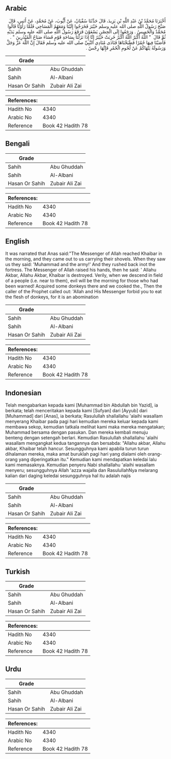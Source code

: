 ## Arabic


<div dir="rtl" lang="ar" style={{fontSize:'larger',backgroundColor:'#f8f9fa',padding:20}}>
أَخْبَرَنَا مُحَمَّدُ بْنُ عَبْدِ اللَّهِ بْنِ يَزِيدَ، قَالَ حَدَّثَنَا سُفْيَانُ، عَنْ أَيُّوبَ، عَنْ مُحَمَّدٍ، عَنْ أَنَسٍ، قَالَ صَبَّحَ رَسُولُ اللَّهِ صلى الله عليه وسلم خَيْبَرَ فَخَرَجُوا إِلَيْنَا وَمَعَهُمُ الْمَسَاحِي فَلَمَّا رَأَوْنَا قَالُوا مُحَمَّدٌ وَالْخَمِيسُ ‏.‏ وَرَجَعُوا إِلَى الْحِصْنِ يَسْعَوْنَ فَرَفَعَ رَسُولُ اللَّهِ صلى الله عليه وسلم يَدَيْهِ ثُمَّ قَالَ ‏ "‏ اللَّهُ أَكْبَرُ اللَّهُ أَكْبَرُ خَرِبَتْ خَيْبَرُ إِنَّا إِذَا نَزَلْنَا بِسَاحَةِ قَوْمٍ فَسَاءَ صَبَاحُ الْمُنْذَرِينَ ‏"‏ ‏.‏ فَأَصَبْنَا فِيهَا حُمُرًا فَطَبَخْنَاهَا فَنَادَى مُنَادِي النَّبِيِّ صلى الله عليه وسلم فَقَالَ إِنَّ اللَّهَ عَزَّ وَجَلَّ وَرَسُولَهُ يَنْهَاكُمْ عَنْ لُحُومِ الْحُمُرِ فَإِنَّهَا رِجْسٌ ‏.‏
</div>
<div style={{backgroundColor:'#f8f9fa',padding:20, marginBottom: 10}}><table> <thead> <tr> <th>Grade</th> <th></th> </tr> </thead> <tbody> <tr><td>Sahih</td><td>Abu Ghuddah</td></tr><tr><td>Sahih</td><td>Al-Albani</td></tr><tr><td>Hasan Or Sahih</td><td>Zubair Ali Zai</td></tr></tbody></table><table> <thead> <tr> <th>References:</th> <th></th> </tr> </thead> <tbody><tr><td>Hadith No</td><td>4340</td></tr><tr><td>Arabic No</td><td>4340</td></tr><tr><td>Reference</td><td>Book 42 Hadith 78</td></tr></tbody></table></div>

## Bengali


<div dir="ltr" lang="bn" style={{fontSize:'larger',backgroundColor:'#f8f9fa',padding:20}}>

</div>
<div style={{backgroundColor:'#f8f9fa',padding:20, marginBottom: 10}}><table> <thead> <tr> <th>Grade</th> <th></th> </tr> </thead> <tbody> <tr><td>Sahih</td><td>Abu Ghuddah</td></tr><tr><td>Sahih</td><td>Al-Albani</td></tr><tr><td>Hasan Or Sahih</td><td>Zubair Ali Zai</td></tr></tbody></table><table> <thead> <tr> <th>References:</th> <th></th> </tr> </thead> <tbody><tr><td>Hadith No</td><td>4340</td></tr><tr><td>Arabic No</td><td>4340</td></tr><tr><td>Reference</td><td>Book 42 Hadith 78</td></tr></tbody></table></div>

## English


<div dir="ltr" lang="en" style={{fontSize:'larger',backgroundColor:'#f8f9fa',padding:20}}>
It was narrated that Anas said:"The Messenger of Allah reached Khaibar in the morning, and they came out to us carrying their shovels. When they saw us they said: 'Muhammad and the army!' And they rushed back inot the fortress. The Messenger of Allah raised his hands, then he said: ' Allahu Akbar, Allahu Akbar, Khaibar is destroyed. Verily, when we descend in field of a people (i.e. near to them), evil will be the morning for those who had been warned! Acquired some donkeys there and we cooked the., Then the caller of the Prophet called out: 'Allah and His Messenger forbid you to eat the flesh of donkeys, for it is an abomination
</div>
<div style={{backgroundColor:'#f8f9fa',padding:20, marginBottom: 10}}><table> <thead> <tr> <th>Grade</th> <th></th> </tr> </thead> <tbody> <tr><td>Sahih</td><td>Abu Ghuddah</td></tr><tr><td>Sahih</td><td>Al-Albani</td></tr><tr><td>Hasan Or Sahih</td><td>Zubair Ali Zai</td></tr></tbody></table><table> <thead> <tr> <th>References:</th> <th></th> </tr> </thead> <tbody><tr><td>Hadith No</td><td>4340</td></tr><tr><td>Arabic No</td><td>4340</td></tr><tr><td>Reference</td><td>Book 42 Hadith 78</td></tr></tbody></table></div>

## Indonesian


<div dir="ltr" lang="id" style={{fontSize:'larger',backgroundColor:'#f8f9fa',padding:20}}>
Telah mengabarkan kepada kami [Muhammad bin Abdullah bin Yazid], ia berkata; telah menceritakan kepada kami [Sufyan] dari [Ayyub] dari [Muhammad] dari [Anas], ia berkata; Rasulullah shallallahu 'alaihi wasallam menyerang Khaibar pada pagi hari kemudian mereka keluar kepada kami membawa sekop, kemudian tatkala melihat kami maka mereka mengatakan; Muhammad bersama dengan pasukan. Dan mereka kembali menuju benteng dengan setengah berlari. Kemudian Rasulullah shallallahu 'alaihi wasallam mengangkat kedua tangannya dan bersabda: "Allahu akbar, Allahu akbar, Khaibar telah hancur. Sesungguhnya kami apabila turun turun dihalaman mereka, maka amat buruklah pagi hari yang dialami oleh orang-orang yang diperingatkan itu." Kemudian kami mendapatkan keledai lalu kami memasaknya. Kemudian penyeru Nabi shallallahu 'alaihi wasallam menyeru; sesungguhnya Allah 'azza wajalla dan RasulullahNya melarang kalian dari daging keledai sesungguhnya hal itu adalah najis
</div>
<div style={{backgroundColor:'#f8f9fa',padding:20, marginBottom: 10}}><table> <thead> <tr> <th>Grade</th> <th></th> </tr> </thead> <tbody> <tr><td>Sahih</td><td>Abu Ghuddah</td></tr><tr><td>Sahih</td><td>Al-Albani</td></tr><tr><td>Hasan Or Sahih</td><td>Zubair Ali Zai</td></tr></tbody></table><table> <thead> <tr> <th>References:</th> <th></th> </tr> </thead> <tbody><tr><td>Hadith No</td><td>4340</td></tr><tr><td>Arabic No</td><td>4340</td></tr><tr><td>Reference</td><td>Book 42 Hadith 78</td></tr></tbody></table></div>

## Turkish


<div dir="ltr" lang="tr" style={{fontSize:'larger',backgroundColor:'#f8f9fa',padding:20}}>

</div>
<div style={{backgroundColor:'#f8f9fa',padding:20, marginBottom: 10}}><table> <thead> <tr> <th>Grade</th> <th></th> </tr> </thead> <tbody> <tr><td>Sahih</td><td>Abu Ghuddah</td></tr><tr><td>Sahih</td><td>Al-Albani</td></tr><tr><td>Hasan Or Sahih</td><td>Zubair Ali Zai</td></tr></tbody></table><table> <thead> <tr> <th>References:</th> <th></th> </tr> </thead> <tbody><tr><td>Hadith No</td><td>4340</td></tr><tr><td>Arabic No</td><td>4340</td></tr><tr><td>Reference</td><td>Book 42 Hadith 78</td></tr></tbody></table></div>

## Urdu


<div dir="rtl" lang="ur" style={{fontSize:'larger',backgroundColor:'#f8f9fa',padding:20}}>

</div>
<div style={{backgroundColor:'#f8f9fa',padding:20, marginBottom: 10}}><table> <thead> <tr> <th>Grade</th> <th></th> </tr> </thead> <tbody> <tr><td>Sahih</td><td>Abu Ghuddah</td></tr><tr><td>Sahih</td><td>Al-Albani</td></tr><tr><td>Hasan Or Sahih</td><td>Zubair Ali Zai</td></tr></tbody></table><table> <thead> <tr> <th>References:</th> <th></th> </tr> </thead> <tbody><tr><td>Hadith No</td><td>4340</td></tr><tr><td>Arabic No</td><td>4340</td></tr><tr><td>Reference</td><td>Book 42 Hadith 78</td></tr></tbody></table></div>